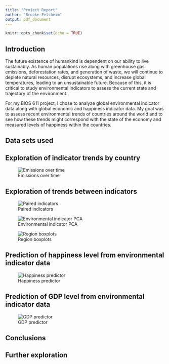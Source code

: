 ```yaml
---
title: "Project Report"
author: "Brooke Felsheim"
output: pdf_document
---
```


```r
knitr::opts_chunk$set(echo = TRUE)
```

## Introduction

The future existence of humankind is dependent on our ability to live sustainably. As human populations rise along with greenhouse gas emissions, deforestation rates, and generation of waste, we will continue to deplete natural resources, disrupt ecosystems, and increase global temperatures, leading to an unsustainable future. Because of this, it is critical to study environmental indicators to assess the current state and trajectory of the environment.    

For my BIOS 611 project, I chose to analyze global environmental indicator data along with global economic and happiness indicator data. My goal was to assess recent environmental trends of countries around the world and to see how these trends might correspond with the state of the economy and measured levels of happiness within the countries.

## Data sets used

## Exploration of indicator trends by country

![Emissions over time]("figures/ghg_emissions_trends_top_10_plot.png")

## Exploration of trends between indicators

![Paired indicators]("figures/paired_indicators.png")

![Environmental indicator PCA]("figures/environmental_indicator_pc_plot")

![Region boxplots]("figures/region_boxplots.png")

## Prediction of happiness level from environmental indicator data

![Happiness predictor]("figures/happiness_elasticnet_figures.png")

## Prediction of GDP level from environmental indicator data

![GDP predictor]("figures/GDP_elasticnet_figures.png")

## Conclusions

## Further exploration

